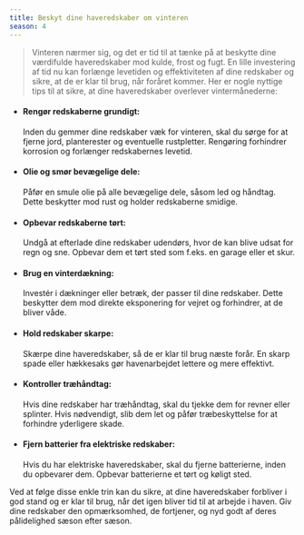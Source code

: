 ```yaml
---
title: Beskyt dine haveredskaber om vinteren
season: 4
---
```


> Vinteren nærmer sig, og det er tid til at tænke på at beskytte dine værdifulde haveredskaber mod kulde, frost og fugt. En lille investering af tid nu kan forlænge levetiden og effektiviteten af dine redskaber og sikre, at de er klar til brug, når foråret kommer. Her er nogle nyttige tips til at sikre, at dine haveredskaber overlever vintermånederne:

- #### Rengør redskaberne grundigt:

  Inden du gemmer dine redskaber væk for vinteren, skal du sørge for at fjerne jord, planterester og eventuelle rustpletter. Rengøring forhindrer korrosion og forlænger redskabernes levetid.

- #### Olie og smør bevægelige dele:

  Påfør en smule olie på alle bevægelige dele, såsom led og håndtag. Dette beskytter mod rust og holder redskaberne smidige.

- #### Opbevar redskaberne tørt:

  Undgå at efterlade dine redskaber udendørs, hvor de kan blive udsat for regn og sne. Opbevar dem et tørt sted som f.eks. en garage eller et skur.

- #### Brug en vinterdækning:

  Investér i dækninger eller betræk, der passer til dine redskaber. Dette beskytter dem mod direkte eksponering for vejret og forhindrer, at de bliver våde.

- #### Hold redskaber skarpe:

  Skærpe dine haveredskaber, så de er klar til brug næste forår. En skarp spade eller hækkesaks gør havenarbejdet lettere og mere effektivt.

- #### Kontroller træhåndtag:

  Hvis dine redskaber har træhåndtag, skal du tjekke dem for revner eller splinter. Hvis nødvendigt, slib dem let og påfør træbeskyttelse for at forhindre yderligere skade.

- #### Fjern batterier fra elektriske redskaber:
  Hvis du har elektriske haveredskaber, skal du fjerne batterierne, inden du opbevarer dem. Opbevar batterierne et tørt og køligt sted.

Ved at følge disse enkle trin kan du sikre, at dine haveredskaber forbliver i god stand og er klar til brug, når det igen bliver tid til at arbejde i haven. Giv dine redskaber den opmærksomhed, de fortjener, og nyd godt af deres pålidelighed sæson efter sæson.
